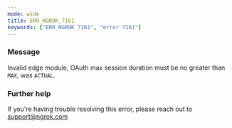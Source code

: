 ```yaml
---
mode: wide
title: ERR_NGROK_7161
keywords: ["ERR_NGROK_7161", "error 7161"]
---
```



### Message

Invalid edge module, OAuth max session duration must be no greater than `MAX`, was `ACTUAL`.

<ErrorDetails />

### Further help

If you're having trouble resolving this error, please reach out to [support@ngrok.com](mailto:support@ngrok.com?subject=Help%20with%20ERR_NGROK_7161)
